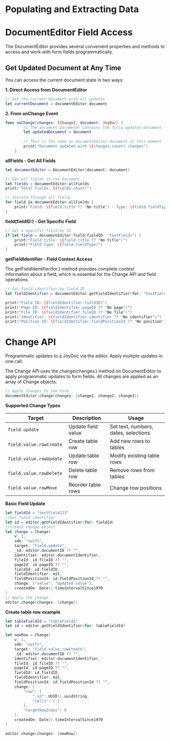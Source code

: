 # Populating and Extracting Data

# **DocumentEditor Field Access**

The DocumentEditor provides several convenient properties and methods to access and work with form fields programmatically.

## **Get Updated Document at Any Time**

You can access the current document state in two ways:

**1. Direct Access from DocumentEditor**

```swift
// Get the current document with all updates
let currentDocument = documentEditor.document
```

**2. From onChange Event**

```swift
func onChange(changes: [Change], document: JoyDoc) {
        // The document parameter contains the fully updated document
        let updatedDocument = document
        
        // This is the same as documentEditor.document at this moment
        print("Document updated with \(changes.count) changes")
    }
```

**allFields - Get All Fields**

```swift
let documentEditor = DocumentEditor(document: document)

// Get all fields in the document
let fields = documentEditor.allFields
print("Total fields: \(fields.count)")

// Iterate through all fields
for field in documentEditor.allFields {
    print("Field: \(field.title ?? "No title") - Type: \(field.fieldType)")
}
```

**field(fieldID:) - Get Specific Field**

```swift
// Get a specific field by ID
if let field = documentEditor.field(fieldID: "textField1") {
    print("Field title: \(field.title ?? "No title")")
    print("Field type: \(field.fieldType)")
}
```

**getFieldIdentifier - Field Context Access**

The getFieldIdentifier(for:) method provides complete context information about a field, which is essential for the Change API and field operations.

```swift
// Get field identifier by field ID
let fieldIdentifier = documentEditor.getFieldIdentifier(for: "textField1")

print("Field ID: \(fieldIdentifier.fieldID)")
print("Page ID: \(fieldIdentifier.pageID ?? "No page")")
print("File ID: \(fieldIdentifier.fileID ?? "No file")")
print("Identifier: \(fieldIdentifier.identifier ?? "No identifier")")
print("Position ID: \(fieldIdentifier.fieldPositionId ?? "No position")")
```

# Change API

Programmatic updates to a JoyDoc via the editor. Apply multiple updates in one call.

The Change API uses the change(changes:) method on DocumentEditor to apply programmatic updates to form fields. All changes are applied as an array of Change objects.

```swift
// Apply changes to the form
documentEditor.change(changes: [change1, change2, change3])
```

**Supported Change Types**

| Target | Description | Usage |
| --- | --- | --- |
| `field.update` | Update field value | Set text, numbers, dates, selections |
| `field.value.rowCreate`  | Create table row | Add new rows to tables |
| `field.value.rowUpdate` | Update table row | Modify existing table rows |
| `field.value.rowDelete` | Delete table row | Remove rows from tables |
| `field.value.rowMove` | Reorder table rows | Change row positions |

**Basic Field Update**

```swift
let fieldId = "textField123"
//Get field identifier
let id = editor.getFieldIdentifier(for: fieldId)
//Create change object
let change = Change(
    v: 1,
    sdk: "swift",
    target: "field.update",
    _id: editor.documentID ?? "",
    identifier: editor.documentIdentifier,
    fileId: id.fileID ?? "",
    pageId: id.pageID ?? "",
    fieldId: id.fieldID,
    fieldIdentifier: nil,
    fieldPositionId: id.fieldPositionId ?? "",
    change: ["value": "Updated value"],
    createdOn: Date().timeIntervalSince1970
)
// Apply the change
editor.change(changes: [change])
```

**Create table row example**

```swift
let tableFieldId = "tableField1"
let id = editor.getFieldIdentifier(for: tableFieldId)

let newRow = Change(
    v: 1,
    sdk: "swift",
    target: "field.value.rowCreate",
    _id: editor.documentID ?? "",
    identifier: editor.documentIdentifier,
    fileId: id.fileID ?? "",
    pageId: id.pageID ?? "",
    fieldId: id.fieldID,
    fieldIdentifier: nil,
    fieldPositionId: id.fieldPositionId ?? "",
    change: [
        "row": [
            "_id": UUID().uuidString,
            "cells": [:]
        ],
        "targetRowIndex": 0
    ],
    createdOn: Date().timeIntervalSince1970
)

editor.change(changes: [newRow])
```